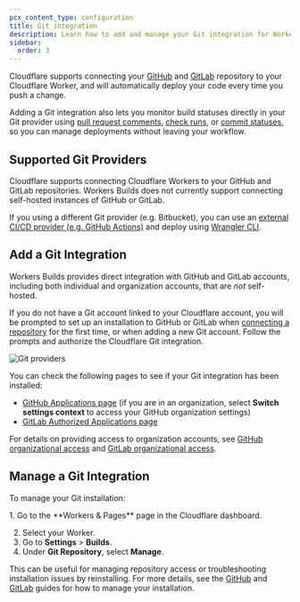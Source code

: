 ```yaml
---
pcx_content_type: configuration
title: Git integration
description: Learn how to add and manage your Git integration for Workers Builds
sidebar:
  order: 3
---
```



Cloudflare supports connecting your [GitHub](/workers/ci-cd/builds/git-integration/github-integration/) and [GitLab](/workers/ci-cd/builds/git-integration/gitlab-integration/) repository to your Cloudflare Worker, and will automatically deploy your code every time you push a change.

Adding a Git integration also lets you monitor build statuses directly in your Git provider using [pull request comments](/workers/ci-cd/builds/git-integration/github-integration/#pull-request-comment), [check runs](/workers/ci-cd/builds/git-integration/github-integration/#check-run), or [commit statuses](/workers/ci-cd/builds/git-integration/gitlab-integration/#commit-status), so you can manage deployments without leaving your workflow.

## Supported Git Providers

Cloudflare supports connecting Cloudflare Workers to your GitHub and GitLab repositories. Workers Builds does not currently support connecting self-hosted instances of GitHub or GitLab.

If you using a different Git provider (e.g. Bitbucket), you can use an [external CI/CD provider (e.g. GitHub Actions)](/workers/ci-cd/external-cicd/) and deploy using [Wrangler CLI](/workers/wrangler/commands/#deploy).

## Add a Git Integration

Workers Builds provides direct integration with GitHub and GitLab accounts, including both individual and organization accounts, that are _not_ self-hosted.

If you do not have a Git account linked to your Cloudflare account, you will be prompted to set up an installation to GitHub or GitLab when [connecting a repository](/workers/ci-cd/builds/#get-started) for the first time, or when adding a new Git account. Follow the prompts and authorize the Cloudflare Git integration.

![Git providers](~/assets/images/workers/platform/ci-cd/workers-git-provider.png)

You can check the following pages to see if your Git integration has been installed:

- [GitHub Applications page](https://github.com/settings/installations) (if you are in an organization, select **Switch settings context** to access your GitHub organization settings)
- [GitLab Authorized Applications page](https://gitlab.com/-/profile/applications)

For details on providing access to organization accounts, see [GitHub organizational access](/workers/ci-cd/builds/git-integration/github-integration/#organizational-access) and [GitLab organizational access](/workers/ci-cd/builds/git-integration/gitlab-integration/#organizational-access).

## Manage a Git Integration

To manage your Git installation:

<Steps>
1. Go to the **Workers & Pages** page in the Cloudflare dashboard.

   <DashButton url="/?to=/:account/workers-and-pages" />

2. Select your Worker.
3. Go to **Settings** > **Builds**.
4. Under **Git Repository**, select **Manage**.
</Steps>

This can be useful for managing repository access or troubleshooting installation issues by reinstalling. For more details, see the [GitHub](/workers/ci-cd/builds/git-integration/github-integration) and [GitLab](/workers/ci-cd/builds/git-integration/gitlab-integration) guides for how to manage your installation.
